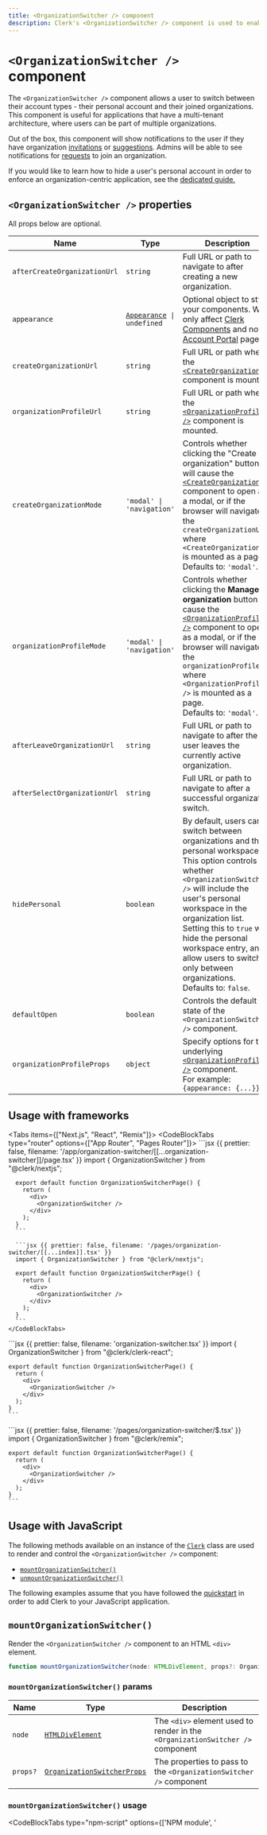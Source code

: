 ```yaml
---
title: <OrganizationSwitcher /> component
description: Clerk's <OrganizationSwitcher /> component is used to enable the ability to switch between available organizations the user may be part of in your application.
---
```


# `<OrganizationSwitcher />` component

<Images
  width={436}
  height={389}
  src="/docs/images/ui-components/organization-switcher.svg"
  alt="Clerk's <OrganizationSwitcher /> component is used to enable the ability to switch between available organizations the user may be part of in your application."
/>

The `<OrganizationSwitcher />` component allows a user to switch between their account types - their personal account and their joined organizations. This component is useful for applications that have a multi-tenant architecture, where users can be part of multiple organizations.

Out of the box, this component will show notifications to the user if they have organization [invitations](/docs/organizations/overview#organization-invitations) or [suggestions](/docs/organizations/overview#suggestions). Admins will be able to see notifications for [requests](/docs/organizations/overview#membership-requests) to join an organization.

If you would like to learn how to hide a user's personal account in order to enforce an organization-centric application, see the [dedicated guide.](/docs/guides/force-organizations)

## `<OrganizationSwitcher />` properties

All props below are optional.

| Name | Type | Description |
| - | - | - |
| `afterCreateOrganizationUrl` | `string` | Full URL or path to navigate to after creating a new organization. |
| `appearance` | <code>[Appearance](/docs/components/customization/overview) \| undefined</code> | Optional object to style your components. Will only affect [Clerk Components](/docs/components/overview) and not [Account Portal](/docs/account-portal/overview) pages. |
| `createOrganizationUrl` | `string` | Full URL or path where the [`<CreateOrganization />`][createorg-ref] component is mounted. |
| `organizationProfileUrl` | `string` | Full URL or path where the [`<OrganizationProfile />`][orgprofile-ref] component is mounted. |
| `createOrganizationMode` | `'modal' \| 'navigation'` | Controls whether clicking the "Create organization" button will cause the [`<CreateOrganization />`][createorg-ref] component to open as a modal, or if the browser will navigate to the `createOrganizationUrl` where `<CreateOrganization />` is mounted as a page.<br />Defaults to: `'modal'`. |
| `organizationProfileMode` | `'modal' \| 'navigation'` | Controls whether clicking the **Manage organization** button will cause the [`<OrganizationProfile />`][orgprofile-ref] component to open as a modal, or if the browser will navigate to the `organizationProfileUrl` where `<OrganizationProfile />` is mounted as a page.<br />Defaults to: `'modal'`. |
| `afterLeaveOrganizationUrl` | `string` | Full URL or path to navigate to after the user leaves the currently active organization. |
| `afterSelectOrganizationUrl` | `string` | Full URL or path to navigate to after a successful organization switch. |
| `hidePersonal` | `boolean` | By default, users can switch between organizations and their personal workspace. This option controls whether `<OrganizationSwitcher />` will include the user's personal workspace in the organization list. Setting this to `true` will hide the personal workspace entry, and allow users to switch only between organizations.<br />Defaults to: `false`. |
| `defaultOpen` | `boolean` | Controls the default state of the `<OrganizationSwitcher />` component. |
| `organizationProfileProps` | `object` | Specify options for the underlying [`<OrganizationProfile />`][orgprofile-ref] component.<br />For example: `{appearance: {...}}` |

## Usage with frameworks

<Tabs items={["Next.js", "React", "Remix"]}>
  <Tab>
    <CodeBlockTabs type="router" options={["App Router", "Pages Router"]}>
      ```jsx {{ prettier: false, filename: '/app/organization-switcher/[[...organization-switcher]]/page.tsx' }}
      import { OrganizationSwitcher } from "@clerk/nextjs";

      export default function OrganizationSwitcherPage() {
        return (
          <div>
            <OrganizationSwitcher />
          </div>
        );
      }
      ```

      ```jsx {{ prettier: false, filename: '/pages/organization-switcher/[[...index]].tsx' }}
      import { OrganizationSwitcher } from "@clerk/nextjs";

      export default function OrganizationSwitcherPage() {
        return (
          <div>
            <OrganizationSwitcher />
          </div>
        );
      }
      ```
    </CodeBlockTabs>
  </Tab>

  <Tab>
    ```jsx {{ prettier: false, filename: 'organization-switcher.tsx' }}
    import { OrganizationSwitcher } from "@clerk/clerk-react";

    export default function OrganizationSwitcherPage() {
      return (
        <div>
          <OrganizationSwitcher />
        </div>
      );
    }
    ```
  </Tab>

  <Tab>
    ```jsx {{ prettier: false, filename: '/pages/organization-switcher/$.tsx' }}
    import { OrganizationSwitcher } from "@clerk/remix";

    export default function OrganizationSwitcherPage() {
      return (
        <div>
          <OrganizationSwitcher />
        </div>
      );
    }
    ```
  </Tab>
</Tabs>

## Usage with JavaScript

The following methods available on an instance of the [`Clerk`](/docs/references/javascript/clerk/clerk) class are used to render and control the `<OrganizationSwitcher />` component:

- [`mountOrganizationSwitcher()`](#mount-organization-switcher)
- [`unmountOrganizationSwitcher()`](#unmount-organization-switcher)

The following examples assume that you have followed the [quickstart](/docs/quickstarts/javascript) in order to add Clerk to your JavaScript application.

## `mountOrganizationSwitcher()`

Render the `<OrganizationSwitcher />` component to an HTML `<div>` element.

```typescript {{ prettier: false }}
function mountOrganizationSwitcher(node: HTMLDivElement, props?: OrganizationSwitcherProps): void;
```

### <code>mountOrganization<wbr />Switcher()</code> params

| Name | Type | Description |
| - | - | - |
| `node` | [`HTMLDivElement`](https://developer.mozilla.org/en-US/docs/Web/API/HTMLDivElement) | The `<div>` element used to render in the `<OrganizationSwitcher />` component |
| `props?` | [`OrganizationSwitcherProps`](#properties) | The properties to pass to the `<OrganizationSwitcher />` component |

### <code>mountOrganization<wbr />Switcher()</code> usage

<CodeBlockTabs type="npm-script" options={['NPM module', '<script>']}>
  ```js {{ prettier: false, filename: 'main.js', mark: [14] }}
  import { Clerk } from '@clerk/clerk-js';

  // Initialize Clerk with your Clerk publishable key
  const clerk = new Clerk('{{pub_key}}');
  await clerk.load();

  document.getElementById("app").innerHTML = `
    <div id="organization-switcher"></div>
  `;

  const orgSwitcherDiv =
    document.getElementById("organization-switcher");

  clerk.mountOrganizationSwitcher(orgSwitcherDiv);
  ```

  ```html {{ prettier: false, filename: 'index.html', mark: [21] }}
  <!-- Add a <div id="organization-switcher"> element to your HTML -->
  <div id="organization-switcher"></div>

  <!-- Initialize Clerk with your
  Clerk Publishable key and Frontend API URL -->
  <script
    async
    crossorigin="anonymous"
    data-clerk-publishable-key="{{pub_key}}"
    src="https://{{fapi_url}}/npm/@clerk/clerk-js@latest/dist/clerk.browser.js"
    type="text/javascript"
  ></script>

  <script>
    window.addEventListener("load", async function () {
      await Clerk.load();

      const orgSwitcherDiv =
        document.getElementById('organization-switcher');

      Clerk.mountOrganizationSwitcher(orgSwitcherDiv);
    });
  </script>
  ```
</CodeBlockTabs>

## <code>unmountOrganization<wbr />Switcher()</code>

Unmount and run cleanup on an existing `<OrganizationSwitcher />` component instance.

```typescript {{ prettier: false }}
function unmountOrganizationSwitcher(node: HTMLDivElement): void;
```

### <code>unmountOrganization<wbr />Switcher()</code> params

| Name | Type | Description |
| - | - | - |
| `node` | [`HTMLDivElement`](https://developer.mozilla.org/en-US/docs/Web/API/HTMLDivElement) | The container `<div>` element with a rendered `<OrganizationSwitcher />` component instance |

### <code>unmountOrganization<wbr />Switcher()</code> usage

<CodeBlockTabs type="npm-script" options={['NPM module', '<script>']}>
  ```js {{ prettier: false, filename: 'main.js', mark: [18] }}
  import { Clerk } from '@clerk/clerk-js';

  // Initialize Clerk with your Clerk publishable key
  const clerk = new Clerk('{{pub_key}}');
  await clerk.load();

  document.getElementById('app').innerHTML = `
    <div id="organization-switcher"></div>
  `

  const orgSwitcherDiv =
    document.getElementById('organization-switcher');

  clerk.mountOrganizationSwitcher(orgSwitcherDiv);

  // ...

  clerk.unmountOrganizationSwitcher(orgSwitcherDiv);
  ```

  ```html {{ prettier: false, filename: 'index.html', mark: [25] }}
  <!-- Add a <div id="organization-switcher"> element to your HTML -->
  <div id="organization-switcher"></div>

  <!-- Initialize Clerk with your
  Clerk Publishable key and Frontend API URL -->
  <script
    async
    crossorigin="anonymous"
    data-clerk-publishable-key="{{pub_key}}"
    src="https://{{fapi_url}}/npm/@clerk/clerk-js@latest/dist/clerk.browser.js"
    type="text/javascript"
  ></script>

  <script>
    window.addEventListener("load", async function () {
      await Clerk.load();

      const orgSwitcherDiv =
        document.getElementById('organization-switcher');

      Clerk.mountOrganizationSwitcher(orgSwitcherDiv);

      // ...

      Clerk.unmountOrganizationSwitcher(orgSwitcherDiv);
    });
  </script>
  ```
</CodeBlockTabs>

## Customization

To learn about how to customize Clerk components, see the [customization documentation](/docs/components/customization/overview).

[createorg-ref]: /docs/components/organization/create-organization

[orgprofile-ref]: /docs/components/organization/organization-profile
